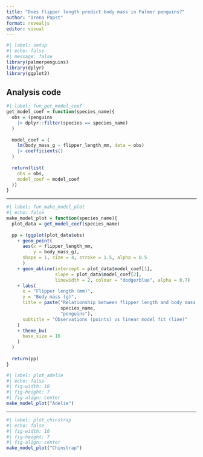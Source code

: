 ```yaml
---
title: "Does flipper length predict body mass in Palmer penguins?"
author: "Irena Papst"
format: revealjs
editor: visual
---
```


```r
#| label: setup
#| echo: false
#| message: false
library(palmerpenguins)
library(dplyr)
library(ggplot2)
```

## Analysis code

```r
#| label: fun_get_model_coef
get_model_coef = function(species_name){
  obs = (penguins 
    |> dplyr::filter(species == species_name)
  )
    
  model_coef = (
    lm(body_mass_g ~ flipper_length_mm, data = obs)
    |> coefficients()
  )
  
  return(list(
    obs = obs, 
    model_coef = model_coef
  ))
}
```

---

```r
#| label: fun_make_model_plot
#| echo: false
make_model_plot = function(species_name){
  plot_data = get_model_coef(species_name)
  
  pp = (ggplot(plot_data$obs)
    + geom_point(
      aes(x = flipper_length_mm,
          y = body_mass_g),
      shape = 1, size = 4, stroke = 1.5, alpha = 0.5
      )
    + geom_abline(intercept = plot_data$model_coef[1], 
                  slope = plot_data$model_coef[2],
                  linewidth = 2, colour = "dodgerblue", alpha = 0.7)
    + labs(
      x = "Flipper length (mm)",
      y = "Body mass (g)",
      title = paste("Relationship between flipper length and body mass for",
                    species_name,
                    "penguins"),
      subtitle = "Observations (points) vs linear model fit (line)"
    )
    + theme_bw(
      base_size = 16
    )
  )
  
  return(pp)
}
```

```r
#| label: plot_adelie
#| echo: false
#| fig-width: 10
#| fig-height: 7
#| fig-align: center
make_model_plot("Adelie")
```

---

```r
#| label: plot_chinstrap
#| echo: false
#| fig-width: 10
#| fig-height: 7
#| fig-align: center
make_model_plot("Chinstrap")
```
